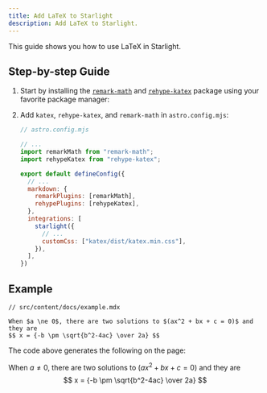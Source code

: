 ```yaml
---
title: Add LaTeX to Starlight
description: Add LaTeX to Starlight.
---
```



This guide shows you how to use LaTeX in Starlight.

## Step-by-step Guide

<Steps>

1.  Start by installing the [`remark-math`](https://github.com/remarkjs/remark-math) and [`rehype-katex`](https://github.com/rehypejs/rehype-katex) package using your favorite package manager:

    <PackageManagerCommand command="add katex rehype-katex remark-math" />

2.  Add `katex`, `rehype-katex`, and `remark-math` in `astro.config.mjs`:

    ```js ins={4-5, 16}
    // astro.config.mjs

    // ...
    import remarkMath from "remark-math";
    import rehypeKatex from "rehype-katex";

    export default defineConfig({
      // ...
      markdown: {
        remarkPlugins: [remarkMath],
        rehypePlugins: [rehypeKatex],
      },
      integrations: [
        starlight({
          // ...
          customCss: ["katex/dist/katex.min.css"],
        }),
      ],
    })
    ```

</Steps>

## Example

```mdx
// src/content/docs/example.mdx

When $a \ne 0$, there are two solutions to $(ax^2 + bx + c = 0)$ and they are
$$ x = {-b \pm \sqrt{b^2-4ac} \over 2a} $$
```

The code above generates the following on the page:

When $a \ne 0$, there are two solutions to $(ax^2 + bx + c = 0)$ and they are
$$ x = {-b \pm \sqrt{b^2-4ac} \over 2a} $$

